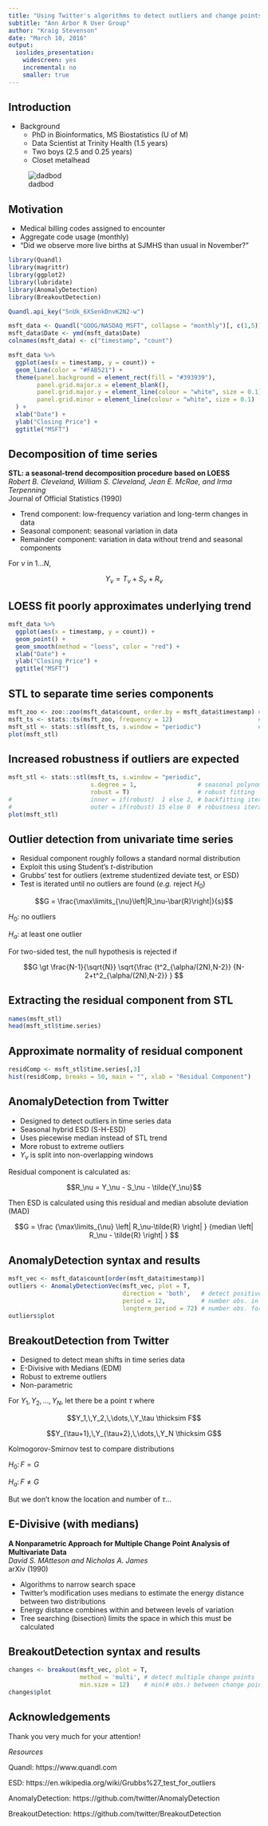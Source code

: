 ---
title: "Using Twitter's algorithms to detect outliers and change points in time series data"
subtitle: "Ann Arbor R User Group"
author: "Kraig Stevenson"
date: "March 10, 2016"
output:
  ioslides_presentation:
    widescreen: yes
    incremental: no
    smaller: true
---

## Introduction
  
- Background
  * PhD in Bioinformatics, MS Biostatistics (U of M)
  * Data Scientist at Trinity Health (1.5 years)
  * Two boys (2.5 and 0.25 years)
  * Closet metalhead

![dadbod](figs/proudbaba.png)

## Motivation

- Medical billing codes assigned to encounter
- Aggregate code usage (monthly)
- "Did we observe more live births at SJMHS than usual in November?"

```{r, echo=FALSE, warning=FALSE, message=FALSE, fig.align="center"}

library(Quandl)
library(magrittr)
library(ggplot2)
library(lubridate)
library(AnomalyDetection)
library(BreakoutDetection)

Quandl.api_key("5nUk_6XSenkDnvK2N2-w")

msft_data <- Quandl("GOOG/NASDAQ_MSFT", collapse = "monthly")[, c(1,5)] # closing price
msft_data$Date <- ymd(msft_data$Date)
colnames(msft_data) <- c("timestamp", "count")

msft_data %>% 
  ggplot(aes(x = timestamp, y = count)) +
  geom_line(color = "#FAB521") +
  theme(panel.background = element_rect(fill = "#393939"),
        panel.grid.major.x = element_blank(),
        panel.grid.major.y = element_line(colour = "white", size = 0.1),
        panel.grid.minor = element_line(colour = "white", size = 0.1)
  ) +
  xlab("Date") + 
  ylab("Closing Price") + 
  ggtitle("MSFT")
```

## Decomposition of time series

**STL: a seasonal-trend decomposition procedure based on LOESS**  
*Robert B. Cleveland, William S. Cleveland, Jean E. McRae, and Irma Terpenning*  
Journal of Official Statistics (1990)

- Trend component: low-frequency variation and long-term changes in data
- Seasonal component: seasonal variation in data
- Remainder component: variation in data without trend and seasonal components

For $\nu$ in $1\dots N$,

$$Y_\nu = T_\nu + S_\nu + R_\nu$$

## LOESS fit poorly approximates underlying trend

```{r, warning=FALSE, message=FALSE, fig.align="center", fig.height=3.5, fig.width=8}

msft_data %>% 
  ggplot(aes(x = timestamp, y = count)) +
  geom_point() +
  geom_smooth(method = "loess", color = "red") +
  xlab("Date") + 
  ylab("Closing Price") + 
  ggtitle("MSFT")
```

## STL to separate time series components
```{r, fig.align="center", fig.height=4, fig.width=8}

msft_zoo <- zoo::zoo(msft_data$count, order.by = msft_data$timestamp) # i like zoo, so sue me
msft_ts <- stats::ts(msft_zoo, frequency = 12)                        # monthly data, so 12 obs./period
msft_stl <- stats::stl(msft_ts, s.window = "periodic")                # seasonal decomposition by loess
plot(msft_stl)
```

## Increased robustness if outliers are expected
```{r, fig.align="center", fig.height=4, fig.width=8}

msft_stl <- stats::stl(msft_ts, s.window = "periodic",
                       s.degree = 1,                 # seasonal polynomial fit degree, {0, 1}
                       robust = T)                   # robust fitting
#                      inner = if(robust)  1 else 2, # backfitting iterations
#                      outer = if(robust) 15 else 0  # robustness iterations
plot(msft_stl)
```

## Outlier detection from univariate time series

- Residual component roughly follows a standard normal distribution
- Exploit this using Student's *t*-distribution
- Grubbs' test for outliers (extreme studentized deviate test, or ESD)
- Test is iterated until no outliers are found (*e.g.* reject $H_0$)

$$G = \frac{\max\limits_{\nu}\left|R_\nu-\bar{R}\right|}{s}$$

$H_0$: no outliers

$H_a$: at least one outlier

For two-sided test, the null hypothesis is rejected if

$$G \gt \frac{N-1}{\sqrt{N}}
  \sqrt{\frac
    {t^2_{\alpha/(2N),N-2}}
    {N-2+t^2_{\alpha/(2N),N-2}} 
  }
$$

## Extracting the residual component from STL
```{r}

names(msft_stl)
head(msft_stl$time.series)
```

## Approximate normality of residual component
```{r, fig.align="center", fig.height=4, fig.width=8}

residComp <- msft_stl$time.series[,3]
hist(residComp, breaks = 50, main = "", xlab = "Residual Component")
```

## AnomalyDetection from Twitter

- Designed to detect outliers in time series data
- Seasonal hybrid ESD (S-H-ESD)
- Uses piecewise median instead of STL trend
- More robust to extreme outliers
- $Y_\nu$ is split into non-overlapping windows

Residual component is calculated as:

$$R_\nu = Y_\nu - S_\nu - \tilde{Y_\nu}$$

Then ESD is calculated using this residual and median absolute deviation (MAD)

$$G = \frac
  {\max\limits_{\nu} \left| R_\nu-\tilde{R} \right| }
  {median \left| R_\nu - \tilde{R} \right| }
$$

## AnomalyDetection syntax and results
```{r, fig.align="center", fig.height=3.5, fig.width=8}

msft_vec <- msft_data$count[order(msft_data$timestamp)]
outliers <- AnomalyDetectionVec(msft_vec, plot = T,
                                direction = 'both',   # detect positive and negative spikes
                                period = 12,          # number obs. in single period
                                longterm_period = 72) # number obs. for which trend is "flat"
outliers$plot
```

## BreakoutDetection from Twitter

- Designed to detect mean shifts in time series data
- E-Divisive with Medians (EDM)
- Robust to extreme outliers
- Non-parametric

For $Y_1,\,Y_2,\,\dots,\,Y_N$, let there be a point $\tau$ where

$$Y_1,\,Y_2,\,\dots,\,Y_\tau \thicksim F$$

$$Y_{\tau+1},\,Y_{\tau+2},\,\dots,\,Y_N \thicksim G$$

Kolmogorov-Smirnov test to compare distributions

$H_0 \colon F = G$

$H_a \colon F \neq G$

But we don't know the location and number of $\tau$...

## E-Divisive (with medians)

**A Nonparametric Approach for Multiple Change Point Analysis of Multivariate Data**  
*David S. MAtteson and Nicholas A. James*  
arXiv (1990)

- Algorithms to narrow search space
- Twitter's modification uses medians to estimate the energy distance between two distributions
- Energy distance combines within and between levels of variation
- Tree searching (bisection) limits the space in which this must be calculated

## BreakoutDetection syntax and results
```{r, fig.align="center", fig.height=4, fig.width=8}

changes <- breakout(msft_vec, plot = T,
                    method = 'multi', # detect multiple change points
                    min.size = 12)    # min(# obs.) between change points
changes$plot
```

## Acknowledgements

Thank you very much for your attention!

_Resources_  

Quandl: https://www.quandl.com  

ESD: https://en.wikipedia.org/wiki/Grubbs%27_test_for_outliers  

AnomalyDetection: https://github.com/twitter/AnomalyDetection  

BreakoutDetection: https://github.com/twitter/BreakoutDetection  

